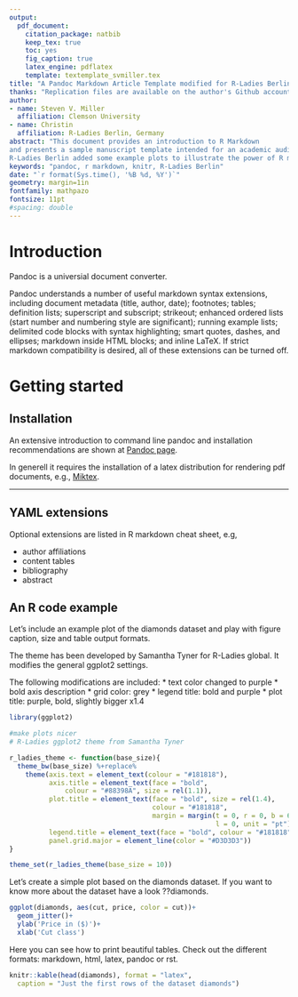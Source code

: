 ```yaml
---
output: 
  pdf_document:
    citation_package: natbib
    keep_tex: true
    toc: yes
    fig_caption: true
    latex_engine: pdflatex
    template: textemplate_svmiller.tex
title: "A Pandoc Markdown Article Template modified for R-Ladies Berlin"
thanks: "Replication files are available on the author's Github account (http://github.com/svmiller). **Current version**: `r format(Sys.time(), '%B %d, %Y')`; **Corresponding author**: svmille@clemson.edu."
author:
- name: Steven V. Miller
  affiliation: Clemson University
- name: Christin
  affiliation: R-Ladies Berlin, Germany
abstract: "This document provides an introduction to R Markdown
and presents a sample manuscript template intended for an academic audience. 
R-Ladies Berlin added some example plots to illustrate the power of R markdown and pandoc."
keywords: "pandoc, r markdown, knitr, R-Ladies Berlin"
date: "`r format(Sys.time(), '%B %d, %Y')`"
geometry: margin=1in
fontfamily: mathpazo
fontsize: 11pt
#spacing: double
---
```


# Introduction

Pandoc is a universial document converter.

Pandoc understands a number of useful markdown syntax extensions, including document metadata 
(title, author, date); footnotes; tables; definition lists; superscript and subscript; strikeout; 
enhanced ordered lists (start number and numbering style are significant); running example lists; 
delimited code blocks with syntax highlighting; smart quotes, dashes, and ellipses; markdown 
inside HTML blocks; and inline LaTeX. If strict markdown compatibility is desired, all of these 
extensions can be turned off.

# Getting started

## Installation

An extensive introduction to command line pandoc and installation recommendations are shown at 
[Pandoc page](http://pandoc.org/getting-started.html).


In generell it requires the installation of a latex distribution for rendering pdf documents,
e.g., [Miktex](https://miktex.org).

------

## YAML extensions

Optional extensions are listed in R markdown cheat sheet, e.g, 

- author affiliations
- content tables
- bibliography
- abstract

## An R code example

Let's include an example plot of the diamonds dataset and play with figure caption,
size and table output formats.


The theme has been developed by Samantha Tyner for R-Ladies global. It modifies
the general ggplot2 settings.

The following modifications are included:
  *  text color changed to purple
  *  bold axis description
  *  grid color: grey 
  *  legend title: bold and purple
  *  plot title: purple, bold, slightly bigger x1.4
  
  
```r
library(ggplot2)

#make plots nicer
# R-Ladies ggplot2 theme from Samantha Tyner

r_ladies_theme <- function(base_size){
  theme_bw(base_size) %+replace%
    theme(axis.text = element_text(colour = "#181818"),
          axis.title = element_text(face = "bold", 
              colour = "#88398A", size = rel(1.1)),
          plot.title = element_text(face = "bold", size = rel(1.4),
                                    colour = "#181818",
                                    margin = margin(t = 0, r = 0, b = 6.6,
                                                    l = 0, unit = "pt")),
          legend.title = element_text(face = "bold", colour = "#181818"),
          panel.grid.major = element_line(color = "#D3D3D3"))
}

theme_set(r_ladies_theme(base_size = 10))

```

Let's create a simple plot based on the diamonds dataset. If you want to know more 
about the dataset have a look ??diamonds.

```r

ggplot(diamonds, aes(cut, price, color = cut))+
  geom_jitter()+
  ylab('Price in ($)')+
  xlab('Cut class')

```

Here you can see how to print beautiful tables. Check out the different formats:
markdown, html, latex, pandoc or rst.

```r

knitr::kable(head(diamonds), format = "latex", 
  caption = "Just the first rows of the dataset diamonds")

```

